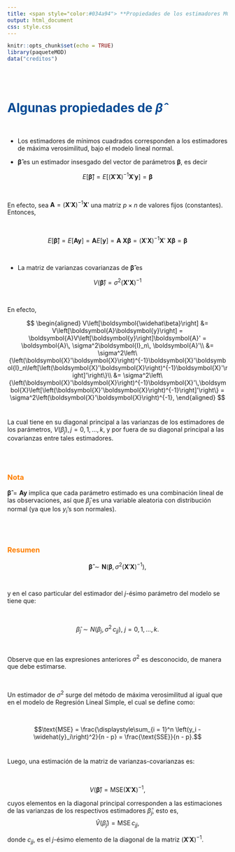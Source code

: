 ```yaml
---
title: <span style="color:#034a94"> **Propiedades de los estimadores MCO**</span>
output: html_document
css: style.css
---
```


```r
knitr::opts_chunk$set(echo = TRUE)
library(paqueteMOD)
data("creditos")

```

</br></br>

# <span style="color:#034a94">**Algunas propiedades de $\widehat{\beta}$**</span>

</br>

* Los estimadores de mínimos cuadrados corresponden a los estimadores de máxima verosimilitud, bajo el modelo lineal normal.

* $\boldsymbol{\widehat\beta}$ es un estimador insesgado del vector de parámetros $\boldsymbol{\beta}$, es decir

<div class="content-box-blue">
$$
E\left[\boldsymbol{\widehat\beta}\right] = E\left[\left(\boldsymbol{X}'\boldsymbol{X}\right)^{-1}\boldsymbol{X}'\boldsymbol{y}\right] = \boldsymbol{\beta}
$$
</div>

</br>

En efecto, sea $\boldsymbol{A} = \left(\boldsymbol{X}'\boldsymbol{X}\right)^{-1}\boldsymbol{X}'$ una matriz $p \times n$ de valores fijos (constantes). Entonces,

</br>

$$
E\left[\boldsymbol{\widehat\beta}\right] = E\left[\boldsymbol{A}\boldsymbol{y}\right] = \boldsymbol{A}E\left[\boldsymbol{y}\right] = \boldsymbol{A\ X\beta} = \left(\boldsymbol{X}'\boldsymbol{X}\right)^{-1}\boldsymbol{X}'\ \boldsymbol{X\beta} = \boldsymbol{\beta}
$$
  
</br>

* La matriz de varianzas covarianzas de $\boldsymbol{\widehat\beta}$ es 


<div class="content-box-blue">
$$
V\left(\boldsymbol{\widehat\beta}\right) = \sigma^2\left(\boldsymbol{X'X}\right)^{-1}
$$
</div>

</br>

En efecto,

$$
\begin{aligned}
V\left[\boldsymbol{\widehat\beta}\right] &= V\left[\boldsymbol{A}\boldsymbol{y}\right] = \boldsymbol{A}V\left[\boldsymbol{y}\right]\boldsymbol{A}' = \boldsymbol{A}\, \sigma^2\boldsymbol{I}_n\, \boldsymbol{A}'\\
&= \sigma^2\left\{\left(\boldsymbol{X}'\boldsymbol{X}\right)^{-1}\boldsymbol{X}'\boldsymbol{I}_n\left[\left(\boldsymbol{X}'\boldsymbol{X}\right)^{-1}\boldsymbol{X}'\right]'\right\}\\
&= \sigma^2\left\{\left(\boldsymbol{X}'\boldsymbol{X}\right)^{-1}\boldsymbol{X}'\,\boldsymbol{X}\left[\left(\boldsymbol{X}'\boldsymbol{X}\right)^{-1}\right]'\right\} = \sigma^2\left(\boldsymbol{X}'\boldsymbol{X}\right)^{-1},
\end{aligned}
$$
</br>


La cual tiene en su diagonal principal a las varianzas de los estimadores de los parámetros, $V\left(\widehat\beta_j\right), j = 0, 1, \ldots, k$, y por fuera de su diagonal principal a las covarianzas entre tales estimadores.

</br></br>

<div class="content-box-yellow">
### <span style="color:#FF7F00"> **Nota**</span>

$\boldsymbol{\widehat\beta} = \boldsymbol{A}\boldsymbol{y}$ implica que cada parámetro estimado es una combinación lineal de las observaciones, así que $\widehat\beta_j$ es una variable aleatoria con distribución normal (ya que los $y_i$'s son normales).
</div>

</br></br>

<div class="content-box-gray">

### <span style="color:#FF7F00"> **Resumen**</span>

$$\boldsymbol{\widehat\beta}\sim\boldsymbol{N}\left(\boldsymbol{\beta}, \, \sigma^2\left(\boldsymbol{X}'\boldsymbol{X}\right)^{-1}\right),$$
</div>

</br>

y en el caso particular del estimador del $j$-ésimo parámetro del modelo se tiene que:

</br>

$$\widehat\beta_j\sim N\left(\beta_j, \, \sigma^2\,c_{jj}\right),\ j = 0, 1, \ldots, k.$$

</br>

Observe que en las expresiones anteriores $\sigma^2$ es desconocido, de manera que debe estimarse.

</br>

Un estimador de $\sigma^2$ surge del método de máxima verosimilitud al igual que en el modelo de Regresión Lineal Simple, el cual se define como:

</br>

$$\text{MSE} = \frac{\displaystyle\sum_{i = 1}^n \left(y_i - \widehat{y}_i\right)^2}{n - p} = \frac{\text{SSE}}{n - p}.$$
</br>


Luego, una estimación de la matriz de varianzas-covarianzas es: 

</br>

$$V\left(\boldsymbol{\widehat\beta}\right) = \text{MSE}\left(\boldsymbol{X}'\boldsymbol{X}\right)^{-1},$$

cuyos elementos en la diagonal principal corresponden a las estimaciones de las varianzas de los respectivos estimadores $\widehat\beta_j$, esto es, $$\widehat{V}\left(\widehat\beta_j\right) = \text{MSE}\,c_{jj},$$

donde $c_{jj}$, es el $j$-ésimo elemento de la diagonal de la matriz $\left(\boldsymbol{X}'\boldsymbol{X}\right)^{-1}$.


</br></br>
